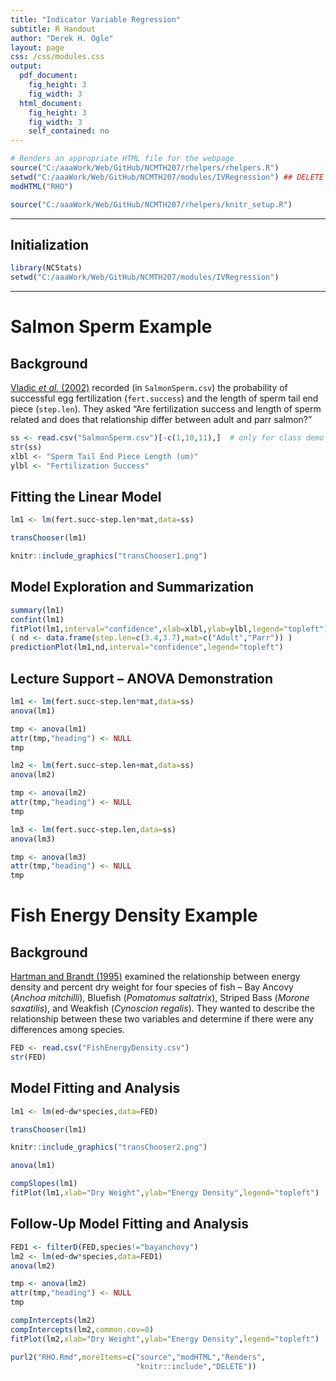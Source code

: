 ```yaml
---
title: "Indicator Variable Regression"
subtitle: R Handout
author: "Derek H. Ogle"
layout: page
css: /css/modules.css
output:
  pdf_document:
    fig_height: 3
    fig_width: 3
  html_document:
    fig_height: 3
    fig_width: 3
    self_contained: no
---
```


```r
# Renders an appropriate HTML file for the webpage
source("C:/aaaWork/Web/GitHub/NCMTH207/rhelpers/rhelpers.R")
setwd("C:/aaaWork/Web/GitHub/NCMTH207/modules/IVRegression") ## DELETE
modHTML("RHO")
```
```r
source("C:/aaaWork/Web/GitHub/NCMTH207/rhelpers/knitr_setup.R")
```

\vspace{-18pt}

----

\vspace{-18pt}

## Initialization

\vspace{-6pt}

```r
library(NCStats)
setwd("C:/aaaWork/Web/GitHub/NCMTH207/modules/IVRegression")
```

\vspace{-6pt}

----

\vspace{-15pt}

# Salmon Sperm Example

\vspace{-9pt}

## Background

\vspace{-6pt}

[Vladic *et al.* (2002)](http://www.biolreprod.org/content/66/1/98.long) recorded (in `SalmonSperm.csv`) the probability of successful egg fertilization (`fert.success`) and the length of sperm tail end piece (`step.len`).  They asked "Are fertilization success and length of sperm related and does that relationship differ between adult and parr salmon?"

```r
ss <- read.csv("SalmonSperm.csv")[-c(1,10,11),]  # only for class demo purposes
str(ss)
xlbl <- "Sperm Tail End Piece Length (um)"
ylbl <- "Fertilization Success"
```

\vspace{-6pt}

## Fitting the Linear Model

\vspace{-6pt}

```r
lm1 <- lm(fert.succ~step.len*mat,data=ss)
```
```r
transChooser(lm1)
```
```r
knitr::include_graphics("transChooser1.png")
```

## Model Exploration and Summarization
```r
summary(lm1)
confint(lm1)
fitPlot(lm1,interval="confidence",xlab=xlbl,ylab=ylbl,legend="topleft")
( nd <- data.frame(step.len=c(3.4,3.7),mat=c("Adult","Parr")) )
predictionPlot(lm1,nd,interval="confidence",legend="topleft")
```


\vspace{24pt}

## Lecture Support -- ANOVA Demonstration
```r
lm1 <- lm(fert.succ~step.len*mat,data=ss)
anova(lm1)
```
```r
tmp <- anova(lm1)
attr(tmp,"heading") <- NULL
tmp
```

\vspace{12pt}

```r
lm2 <- lm(fert.succ~step.len+mat,data=ss)
anova(lm2)
```
```r
tmp <- anova(lm2)
attr(tmp,"heading") <- NULL
tmp
```

\vspace{12pt}

```r
lm3 <- lm(fert.succ~step.len,data=ss)
anova(lm3)
```
```r
tmp <- anova(lm3)
attr(tmp,"heading") <- NULL
tmp
```


# Fish Energy Density Example
## Background
[Hartman and Brandt (1995)](http://www.tandfonline.com/doi/abs/10.1577/1548-8659%281995%29124%3C0347%3AEEDOF%3E2.3.CO%3B2) examined the relationship between energy density and percent dry weight for four species of fish -- Bay Ancovy (*Anchoa mitchilli*), Bluefish (*Pomatomus saltatrix*), Striped Bass (*Morone saxatilis*), and Weakfish (*Cynoscion regalis*).  They wanted to describe the relationship between these two variables and determine if there were any differences among species.

```r
FED <- read.csv("FishEnergyDensity.csv")
str(FED)
```

## Model Fitting and Analysis
```r
lm1 <- lm(ed~dw*species,data=FED)
```

```r
transChooser(lm1)
```
```r
knitr::include_graphics("transChooser2.png")
```

```r
anova(lm1)
```

\newpage

```r
compSlopes(lm1)
fitPlot(lm1,xlab="Dry Weight",ylab="Energy Density",legend="topleft")
```

## Follow-Up Model Fitting and Analysis

```r
FED1 <- filterD(FED,species!="bayanchovy")
lm2 <- lm(ed~dw*species,data=FED1)
anova(lm2)
```
```r
tmp <- anova(lm2)
attr(tmp,"heading") <- NULL
tmp
```

```r
compIntercepts(lm2)
compIntercepts(lm2,common.cov=0)
fitPlot(lm2,xlab="Dry Weight",ylab="Energy Density",legend="topleft")
```


```r
purl2("RHO.Rmd",moreItems=c("source","modHTML","Renders",
                            "knitr::include","DELETE"))
```
